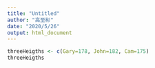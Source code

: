 ```yaml
---
title: "Untitled"
author: "高至彬"
date: "2020/5/26"
output: html_document
---
```

```r
threeHeigths <- c(Gary=178, John=182, Cam=175)
threeHeigths
```

